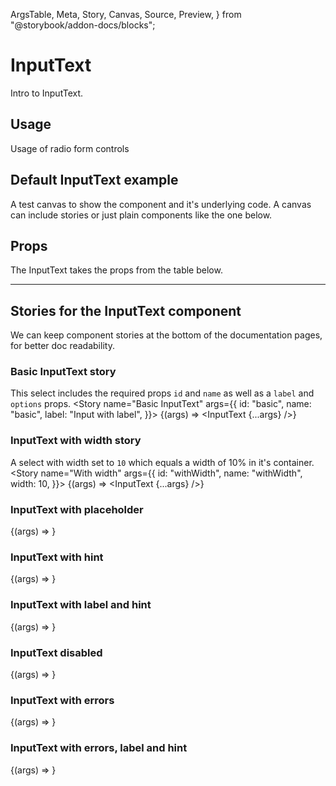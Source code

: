   ArgsTable,
  Meta,
  Story,
  Canvas,
  Source,
  Preview,
} from "@storybook/addon-docs/blocks";

<!-- Add base Meta for each story,
     meta like args can be overridden at story level if required -->
<Meta title="Elements/InputText" component={InputText} />

<!--- Start content -->

# InputText
Intro to InputText.

## Usage
Usage of radio form controls

## Default InputText example
A test canvas to show the component and it's underlying code.
A canvas can include stories or just plain components like the one below.
<Canvas>
  <InputText label="A basic select" id="id" name="name" options={options} />
</Canvas>

## Props
<p>The InputText takes the props from the table below.</p>
<ArgsTable components={{ InputText: InputText }} />

<hr />

## Stories for the InputText component

We can keep component stories at the bottom of the documentation pages, for better doc readability.

### Basic InputText story
This select includes the required props `id` and `name` as well as a `label` and `options` props.
<Canvas>
  <Story name="Basic InputText"
    args={{
      id: "basic",
      name: "basic",
      label: "Input with label",
    }}>
    {(args) => <InputText {...args} />}
  </Story>
</Canvas>

### InputText with width story
A select with width set to `10` which equals a width of 10% in it's container.
<Canvas>
  <Story name="With width"
    args={{
      id: "withWidth",
      name: "withWidth",
      width: 10,
    }}>
    {(args) => <InputText {...args} />}
  </Story>
</Canvas>

### InputText with placeholder
<Canvas>
  <Story name="With placeholder"
    args={{
      id: "withplaceholder",
      name: "withplaceholder",
      placeholder: "Placeholder",
    }}>
    {(args) => <InputText {...args} />}
  </Story>
</Canvas>

### InputText with hint
<Canvas>
  <Story name="With hint"
    args={{
      id: "withhint",
      name: "withhint",
      hint: "Hint to help guide the user",
    }}>
    {(args) => <InputText {...args} />}
  </Story>
</Canvas>

### InputText with label and hint
<Canvas>
  <Story name="With hint and label"
    args={{
      id: "withhintandlabel",
      name: "withhintandlabel",
      label: "Text input label",
      hint: "Hint to help guide the user",
    }}>
    {(args) => <InputText {...args} />}
  </Story>
</Canvas>

### InputText disabled
<Canvas>
  <Story name="InputText disabled"
    args={{
      id: "basic-disabled",
      name: "basic-disabled",
      label: "Input disabled with label",
      disabled: true,
    }}>
    {(args) => <InputText {...args} />}
  </Story>
</Canvas>

### InputText with errors
<Canvas>
  <Story name="With errors"
    args={{
      id: "withhint",
      name: "withhint",
      hasError: true,
      errorMsg: "Error message",
    }}>
    {(args) => <InputText {...args} />}
  </Story>
</Canvas>

### InputText with errors, label and hint
<Canvas>
  <Story name="With errors, label and hint"
    args={{
      id: "withhint",
      name: "withhint",
      label: "Text input label",
      hint: "hint text to help guide users",
      hasError: true,
      errorMsg: "Error message",
    }}>
    {(args) => <InputText {...args} />}
  </Story>
</Canvas>